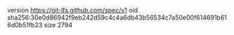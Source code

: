 version https://git-lfs.github.com/spec/v1
oid sha256:30e0d86942f9eb242d59c4c4a6db43b56534c7a50e00f614691b616d0b51fb23
size 2794
